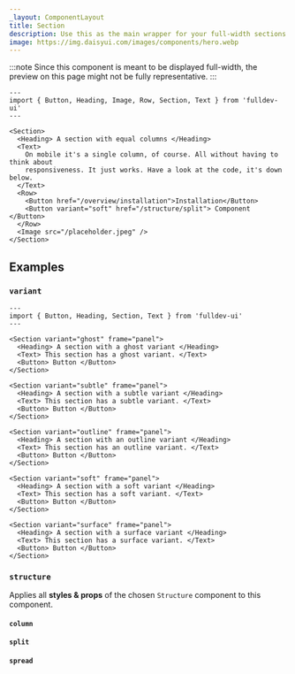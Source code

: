 ```yaml
---
_layout: ComponentLayout
title: Section
description: Use this as the main wrapper for your full-width sections.
image: https://img.daisyui.com/images/components/hero.webp
---
```



:::note
Since this component is meant to be displayed full-width, the preview on this page might not be fully representative.
:::

```astro live
---
import { Button, Heading, Image, Row, Section, Text } from 'fulldev-ui'
---

<Section>
  <Heading> A section with equal columns </Heading>
  <Text>
    On mobile it's a single column, of course. All without having to think about
    responsiveness. It just works. Have a look at the code, it's down below.
  </Text>
  <Row>
    <Button href="/overview/installation">Installation</Button>
    <Button variant="soft" href="/structure/split"> Component </Button>
  </Row>
  <Image src="/placeholder.jpeg" />
</Section>
```

## Examples

### `variant`

<VariantProp />

```astro live
---
import { Button, Heading, Section, Text } from 'fulldev-ui'
---

<Section variant="ghost" frame="panel">
  <Heading> A section with a ghost variant </Heading>
  <Text> This section has a ghost variant. </Text>
  <Button> Button </Button>
</Section>

<Section variant="subtle" frame="panel">
  <Heading> A section with a subtle variant </Heading>
  <Text> This section has a subtle variant. </Text>
  <Button> Button </Button>
</Section>

<Section variant="outline" frame="panel">
  <Heading> A section with an outline variant </Heading>
  <Text> This section has an outline variant. </Text>
  <Button> Button </Button>
</Section>

<Section variant="soft" frame="panel">
  <Heading> A section with a soft variant </Heading>
  <Text> This section has a soft variant. </Text>
  <Button> Button </Button>
</Section>

<Section variant="surface" frame="panel">
  <Heading> A section with a surface variant </Heading>
  <Text> This section has a surface variant. </Text>
  <Button> Button </Button>
</Section>
```

### `structure`

Applies all **styles & props** of the chosen `Structure` component to this component.

#### `column`

<ColumnProp />

#### `split`

<SplitProp />

#### `spread`

<SpreadProp />
